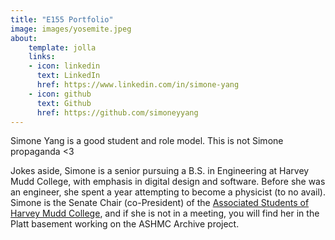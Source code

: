 ```yaml
---
title: "E155 Portfolio"
image: images/yosemite.jpeg
about:
    template: jolla
    links:
    - icon: linkedin
      text: LinkedIn
      href: https://www.linkedin.com/in/simone-yang
    - icon: github
      text: Github
      href: https://github.com/simoneyyang
---
```


Simone Yang is a good student and role model. This is not Simone propaganda <3

Jokes aside, Simone is a senior pursuing a B.S. in Engineering at Harvey Mudd College, with emphasis in digital design and software. Before she was an engineer, she spent a year attempting to become a physicist (to no avail). Simone is the Senate Chair (co-President) of the [Associated Students of Harvey Mudd College](https://www.hmc.edu/ashmc), and if she is not in a meeting, you will find her in the Platt basement working on the ASHMC Archive project. 
